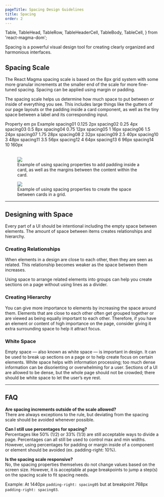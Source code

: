 ```yaml
---
pageTitle: Spacing Design Guidelines
title: Spacing
order: 2
---
```


  Table,
  TableHead,
  TableRow,
  TableHeaderCell,
  TableBody,
  TableCell,
} from 'react-magma-dom';

<PageContent componentName="spacing">

Spacing is a powerful visual design tool for creating clearly organized and harmonious interfaces.

## Spacing Scale

The React Magma spacing scale is based on the 8px grid system with some more granular increments at the smaller end of the scale for more fine-tuned spacing. Spacing can be applied using margin or padding.

The spacing scale helps us determine how much space to put between or inside of everything you see. This includes large things like the gutters of our page layouts or the padding inside a card component, as well as the tiny space between a label and its corresponding input.

<Table>
  <TableHead>
    <TableRow>
      <TableHeaderCell>Property</TableHeaderCell>
      <TableHeaderCell>em</TableHeaderCell>
      <TableHeaderCell>px</TableHeaderCell>
      <TableHeaderCell width={200}>Example</TableHeaderCell>
    </TableRow>
  </TableHead>
  <TableBody>
    <TableRow>
      <TableCell>spacing01</TableCell>
      <TableCell>0.125</TableCell>
      <TableCell>2px</TableCell>
      <TableCell width={200}>
        <span class="space-example se-01"></span>
      </TableCell>
    </TableRow>
    <TableRow>
      <TableCell>spacing02</TableCell>
      <TableCell>0.25</TableCell>
      <TableCell>4px</TableCell>
      <TableCell width={200}>
        <span class="space-example se-02"></span>
      </TableCell>
    </TableRow>
    <TableRow>
      <TableCell>spacing03</TableCell>
      <TableCell>0.5</TableCell>
      <TableCell>8px</TableCell>
      <TableCell width={200}>
        <span class="space-example se-03"></span>
      </TableCell>
    </TableRow>
    <TableRow>
      <TableCell>spacing04</TableCell>
      <TableCell>0.75</TableCell>
      <TableCell>12px</TableCell>
      <TableCell width={200}>
        <span class="space-example se-04"></span>
      </TableCell>
    </TableRow>
    <TableRow>
      <TableCell>spacing05</TableCell>
      <TableCell>1</TableCell>
      <TableCell>16px</TableCell>
      <TableCell width={200}>
        <span class="space-example se-05"></span>
      </TableCell>
    </TableRow>
    <TableRow>
      <TableCell>spacing06</TableCell>
      <TableCell>1.5</TableCell>
      <TableCell>24px</TableCell>
      <TableCell width={200}>
        <span class="space-example se-06"></span>
      </TableCell>
    </TableRow>
    <TableRow>
      <TableCell>spacing07</TableCell>
      <TableCell>1.75</TableCell>
      <TableCell>28px</TableCell>
      <TableCell width={200}>
        <span class="space-example se-07"></span>
      </TableCell>
    </TableRow>
    <TableRow>
      <TableCell>spacing08</TableCell>
      <TableCell>2</TableCell>
      <TableCell>32px</TableCell>
      <TableCell width={200}>
        <span class="space-example se-08"></span>
      </TableCell>
    </TableRow>
    <TableRow>
      <TableCell>spacing09</TableCell>
      <TableCell>2.5</TableCell>
      <TableCell>40px</TableCell>
      <TableCell width={200}>
        <span class="space-example se-09"></span>
      </TableCell>
    </TableRow>
    <TableRow>
      <TableCell>spacing10</TableCell>
      <TableCell>3</TableCell>
      <TableCell>48px</TableCell>
      <TableCell width={200}>
        <span class="space-example se-10"></span>
      </TableCell>
    </TableRow>
    <TableRow>
      <TableCell>spacing11</TableCell>
      <TableCell>3.5</TableCell>
      <TableCell>56px</TableCell>
      <TableCell width={200}>
        <span class="space-example se-11"></span>
      </TableCell>
    </TableRow>
    <TableRow>
      <TableCell>spacing12</TableCell>
      <TableCell>4</TableCell>
      <TableCell>64px</TableCell>
      <TableCell width={200}>
        <span class="space-example se-12"></span>
      </TableCell>
    </TableRow>
    <TableRow>
      <TableCell>spacing13</TableCell>
      <TableCell>6</TableCell>
      <TableCell>96px</TableCell>
      <TableCell width={200}>
        <span class="space-example se-13"></span>
      </TableCell>
    </TableRow>
    <TableRow>
      <TableCell>spacing14</TableCell>
      <TableCell>10</TableCell>
      <TableCell>160px</TableCell>
      <TableCell width={200}>
        <span class="space-example se-14"></span>
      </TableCell>
    </TableRow>
  </TableBody>
</Table>

<span class="horizontal-spacer"></span>

<figure>
  <img src="../../images/spacing/icon-text-balance-correct.png" alt=" " />
  <figcaption>
    Example of using spacing properties to add padding inside a card, as well as
    the margins between the content within the card.
  </figcaption>
</figure>

<span class="horizontal-spacer"></span>

<figure>
  <img src="../../images/spacing/spacing-example.png" alt=" " />
  <figcaption>
    Example of using spacing properties to create the space between cards in a
    grid.
  </figcaption>
</figure>

---

## Designing with Space

Every part of a UI should be intentional including the empty space between elements. The amount of space between items creates relationships and hierarchy.

### Creating Relationships

When elements in a design are close to each other, then they are seen as related. This relationship becomes weaker as the space between them increases.

Using space to arrange related elements into groups can help you create sections on a page without using lines as a divider.

### Creating Hierarchy

You can give more importance to elements by increasing the space around them. Elements that are close to each other often get grouped together or are viewed as being equally important to each other. Therefore, if you have an element or content of high importance on the page, consider giving it extra surrounding space to help it attract focus.

### White Space

Empty space — also known as white space — is important in design. It can be used to break up sections on a page or to help create focus on certain elements. White space helps with information processing; too much dense information can be disorienting or overwhelming for a user. Sections of a UI are allowed to be dense, but the whole page should not be crowded; there should be white space to let the user’s eye rest.

---

## FAQ

**Are spacing increments outside of the scale allowed?**<br/>
There are always exceptions to the rule, but deviating from the spacing scale should be avoided whenever possible.

**Can I still use percentages for spacing?**<br/>
Percentages like 50% (1/2) or 33% (1/3) are still acceptable ways to divide a page. Percentages can all still be used to control max and min widths. However, using percentages for padding or margin inside of a component or element should be avoided (ex. padding-right: 10%).

**Is the spacing scale responsive?**<br/>
No, the spacing properties themselves do not change values based on the screen size. However, it is acceptable at page breakpoints to jump a step(s) on the spacing scale to fit spacing needs.

Example: At 1440px `padding-right: spacing05` but at breakpoint 768px `padding-right: spacing03`.

<span class="horizontal-spacer"></span>

</PageContent>